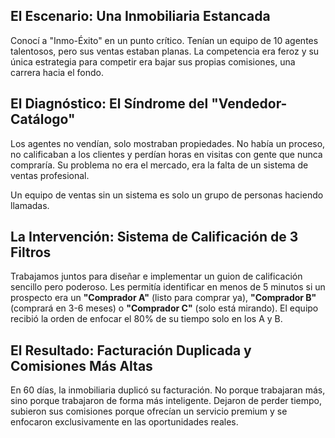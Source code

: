 
## El Escenario: Una Inmobiliaria Estancada

Conocí a "Inmo-Éxito" en un punto crítico. Tenían un equipo de 10 agentes talentosos, pero sus ventas estaban planas. La competencia era feroz y su única estrategia para competir era bajar sus propias comisiones, una carrera hacia el fondo.

## El Diagnóstico: El Síndrome del "Vendedor-Catálogo"

Los agentes no vendían, solo mostraban propiedades. No había un proceso, no calificaban a los clientes y perdían horas en visitas con gente que nunca compraría. Su problema no era el mercado, era la falta de un sistema de ventas profesional.

<CustomBlockquote>
  Un equipo de ventas sin un sistema es solo un grupo de personas haciendo llamadas.
</CustomBlockquote>

## La Intervención: Sistema de Calificación de 3 Filtros

Trabajamos juntos para diseñar e implementar un guion de calificación sencillo pero poderoso. Les permitía identificar en menos de 5 minutos si un prospecto era un **"Comprador A"** (listo para comprar ya), **"Comprador B"** (comprará en 3-6 meses) o **"Comprador C"** (solo está mirando). El equipo recibió la orden de enfocar el 80% de su tiempo solo en los A y B.

<CustomImage
  src="/images/blog/caso-exito.jpg"
  alt="Gráfico de ventas mostrando un crecimiento exponencial."
  caption="El enfoque en prospectos calificados disparó los resultados."
/>

## El Resultado: Facturación Duplicada y Comisiones Más Altas

En 60 días, la inmobiliaria duplicó su facturación. No porque trabajaran más, sino porque trabajaron de forma más inteligente. Dejaron de perder tiempo, subieron sus comisiones porque ofrecían un servicio premium y se enfocaron exclusivamente en las oportunidades reales.
